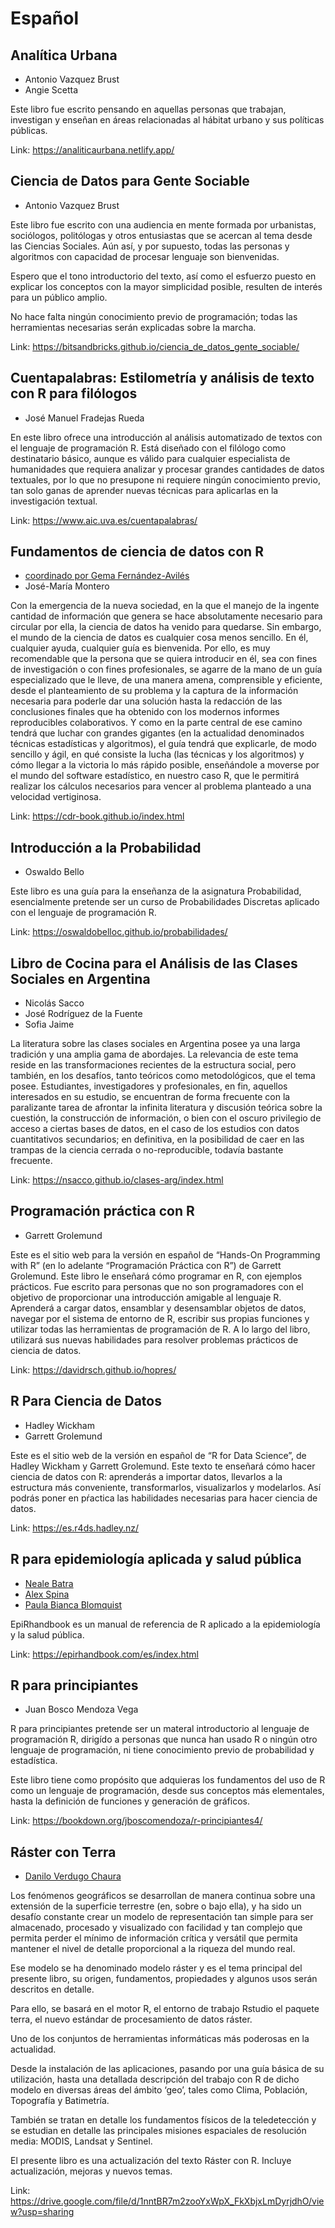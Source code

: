 # Español

## Analítica Urbana

- Antonio Vazquez Brust
- Angie Scetta

Este libro fue escrito pensando en aquellas personas que trabajan, investigan y enseñan en áreas relacionadas al hábitat urbano y sus políticas públicas.

Link: [https://analiticaurbana.netlify.app/](https://analiticaurbana.netlify.app/)

## Ciencia de Datos para Gente Sociable

- Antonio Vazquez Brust

Este libro fue escrito con una audiencia en mente formada por urbanistas, sociólogos, politólogas y otros entusiastas que se acercan al tema desde las Ciencias Sociales. Aún así, y por supuesto, todas las personas y algoritmos con capacidad de procesar lenguaje son bienvenidas.

Espero que el tono introductorio del texto, así como el esfuerzo puesto en explicar los conceptos con la mayor simplicidad posible, resulten de interés para un público amplio.

No hace falta ningún conocimiento previo de programación; todas las herramientas necesarias serán explicadas sobre la marcha.

Link: [https://bitsandbricks.github.io/ciencia_de_datos_gente_sociable/](https://bitsandbricks.github.io/ciencia_de_datos_gente_sociable/)

## Cuentapalabras: Estilometría y análisis de texto con R para filólogos

- José Manuel Fradejas Rueda

En este libro ofrece una introducción al análisis automatizado de textos con el lenguaje de programación R. Está diseñado con el filólogo como destinatario básico, aunque es válido para cualquier especialista de humanidades que requiera analizar y procesar grandes cantidades de datos textuales, por lo que no presupone ni requiere ningún conocimiento previo, tan solo ganas de aprender nuevas técnicas para aplicarlas en la investigación textual.

Link: [https://www.aic.uva.es/cuentapalabras/](https://www.aic.uva.es/cuentapalabras/)

## Fundamentos de ciencia de datos con R

- [coordinado por Gema Fernández-Avilés](https://blog.uclm.es/gemafaviles/)
- José-María Montero

Con la emergencia de la nueva sociedad, en la que el manejo de la ingente cantidad de información que genera se hace absolutamente necesario para circular por ella, la ciencia de datos ha venido para quedarse. Sin embargo, el mundo de la ciencia de datos es cualquier cosa menos sencillo. En él, cualquier ayuda, cualquier guía es bienvenida. Por ello, es muy recomendable que la persona que se quiera introducir en él, sea con fines de investigación o con fines profesionales, se agarre de la mano de un guía especializado que le lleve, de una manera amena, comprensible y eficiente, desde el planteamiento de su problema y la captura de la información necesaria para poderle dar una solución hasta la redacción de las conclusiones finales que ha obtenido con los modernos informes reproducibles colaborativos. Y como en la parte central de ese camino tendrá que luchar con grandes gigantes (en la actualidad denominados técnicas estadísticas y algoritmos), el guía tendrá que explicarle, de modo sencillo y ágil, en qué consiste la lucha (las técnicas y los algoritmos) y cómo llegar a la victoria lo más rápido posible, enseñándole a moverse por el mundo del software estadístico, en nuestro caso R, que le permitirá realizar los cálculos necesarios para vencer al problema planteado a una velocidad vertiginosa.

Link: [https://cdr-book.github.io/index.html](https://cdr-book.github.io/index.html)

## Introducción a la Probabilidad

- Oswaldo Bello

Este libro es una guía para la enseñanza de la asignatura Probabilidad, esencialmente pretende ser un curso de Probabilidades Discretas aplicado con el lenguaje de programación R.

Link: [https://oswaldobelloc.github.io/probabilidades/](https://oswaldobelloc.github.io/probabilidades/)

## Libro de Cocina para el Análisis de las Clases Sociales en Argentina

- Nicolás Sacco
- José Rodríguez de la Fuente
- Sofia Jaime

La literatura sobre las clases sociales en Argentina posee ya una larga tradición y una amplia gama de abordajes. La relevancia de este tema reside en las transformaciones recientes de la estructura social, pero también, en los desafíos, tanto teóricos como metodológicos, que el tema posee. Estudiantes, investigadores y profesionales, en fin, aquellos interesados en su estudio, se encuentran de forma frecuente con la paralizante tarea de afrontar la infinita literatura y discusión teórica sobre la cuestión, la construcción de información, o bien con el oscuro privilegio de acceso a ciertas bases de datos, en el caso de los estudios con datos cuantitativos secundarios; en definitiva, en la posibilidad de caer en las trampas de la ciencia cerrada o no-reproducible, todavía bastante frecuente.

Link: [https://nsacco.github.io/clases-arg/index.html](https://nsacco.github.io/clases-arg/index.html)

## Programación práctica con R

- Garrett Grolemund

Este es el sitio web para la versión en español de “Hands-On Programming with R” (en lo adelante “Programación Práctica con R”) de Garrett Grolemund. Este libro le enseñará cómo programar en R, con ejemplos prácticos. Fue escrito para personas que no son programadores con el objetivo de proporcionar una introducción amigable al lenguaje R. Aprenderá a cargar datos, ensamblar y desensamblar objetos de datos, navegar por el sistema de entorno de R, escribir sus propias funciones y utilizar todas las herramientas de programación de R. A lo largo del libro, utilizará sus nuevas habilidades para resolver problemas prácticos de ciencia de datos.

Link: [https://davidrsch.github.io/hopres/](https://davidrsch.github.io/hopres/)

## R Para Ciencia de Datos

- Hadley Wickham
- Garrett Grolemund

Este es el sitio web de la versión en español de “R for Data Science”, de Hadley Wickham y Garrett Grolemund. Este texto te enseñará cómo hacer ciencia de datos con R: aprenderás a importar datos, llevarlos a la estructura más conveniente, transformarlos, visualizarlos y modelarlos. Así podrás poner en pŕactica las habilidades necesarias para hacer ciencia de datos.

Link: [https://es.r4ds.hadley.nz/](https://es.r4ds.hadley.nz/)

## R para epidemiología aplicada y salud pública

- [Neale Batra](@neale_batra/appliedepi.org/)
- [Alex Spina](https://www.linkedin.com/in/alexspina/)
- [Paula Bianca Blomquist](inkedin.com/in/paula-bianca-blomquist-53188186)

EpiRhandbook es un manual de referencia de R aplicado a la epidemiología y la salud pública.

Link: [https://epirhandbook.com/es/index.html](https://epirhandbook.com/es/index.html)

## R para principiantes

- Juan Bosco Mendoza Vega

R para principiantes pretende ser un materal introductorio al lenguaje de programación R, dirigído a personas que nunca han usado R o ningún otro lenguaje de programación, ni tiene conocimiento previo de probabilidad y estadística.

Este libro tiene como propósito que adquieras los fundamentos del uso de R como un lenguaje de programación, desde sus conceptos más elementales, hasta la definición de funciones y generación de gráficos.

Link: [https://bookdown.org/jboscomendoza/r-principiantes4/](https://bookdown.org/jboscomendoza/r-principiantes4/)

## Ráster con Terra

- [Danilo Verdugo Chaura](danilo.verdugo@usach.cl;dynageo@gmail.com)

Los fenómenos geográficos se desarrollan de manera continua sobre una extensión de la superficie terrestre (en, sobre o bajo ella), y ha sido un desafío constante crear un modelo de representación tan simple para ser almacenado, procesado y visualizado con facilidad y tan complejo que permita perder el mínimo de información crítica y versátil que permita mantener el nivel de detalle proporcional a la riqueza del mundo real.

Ese modelo se ha denominado modelo ráster y es el tema principal del presente libro, su origen, fundamentos, propiedades y algunos usos serán descritos en detalle.

Para ello, se basará en el motor R, el entorno de trabajo Rstudio el paquete terra, el nuevo estándar de procesamiento de datos ráster. 

Uno de los conjuntos de herramientas informáticas más poderosas en la actualidad. 

Desde la instalación de las aplicaciones, pasando por una guía básica de su utilización, hasta una detallada descripción del trabajo con R de dicho modelo en diversas áreas del ámbito ‘geo’, tales como Clima, Población, Topografía y Batimetría. 

También se tratan en detalle los fundamentos físicos de la teledetección y se estudian en detalle las principales misiones espaciales de resolución media: MODIS, Landsat y Sentinel. 
 
El presente libro es una actualización del texto Ráster con R. Incluye actualización, mejoras y nuevos temas.

Link: [https://drive.google.com/file/d/1nntBR7m2zooYxWpX_FkXbjxLmDyrjdhO/view?usp=sharing](https://drive.google.com/file/d/1nntBR7m2zooYxWpX_FkXbjxLmDyrjdhO/view?usp=sharing)


